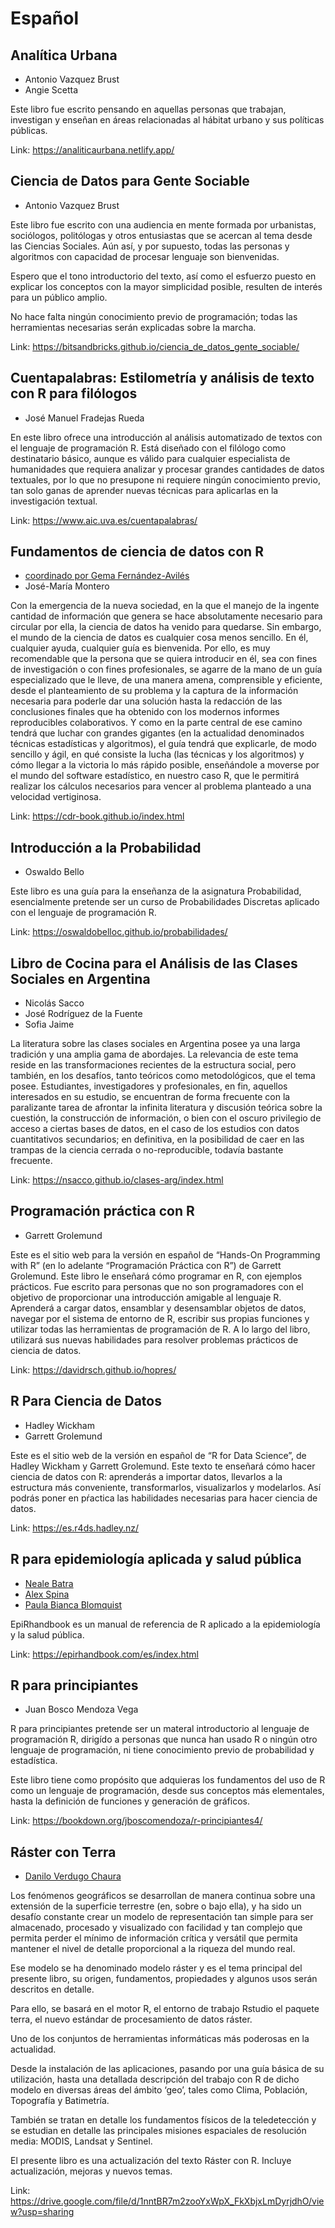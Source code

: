 # Español

## Analítica Urbana

- Antonio Vazquez Brust
- Angie Scetta

Este libro fue escrito pensando en aquellas personas que trabajan, investigan y enseñan en áreas relacionadas al hábitat urbano y sus políticas públicas.

Link: [https://analiticaurbana.netlify.app/](https://analiticaurbana.netlify.app/)

## Ciencia de Datos para Gente Sociable

- Antonio Vazquez Brust

Este libro fue escrito con una audiencia en mente formada por urbanistas, sociólogos, politólogas y otros entusiastas que se acercan al tema desde las Ciencias Sociales. Aún así, y por supuesto, todas las personas y algoritmos con capacidad de procesar lenguaje son bienvenidas.

Espero que el tono introductorio del texto, así como el esfuerzo puesto en explicar los conceptos con la mayor simplicidad posible, resulten de interés para un público amplio.

No hace falta ningún conocimiento previo de programación; todas las herramientas necesarias serán explicadas sobre la marcha.

Link: [https://bitsandbricks.github.io/ciencia_de_datos_gente_sociable/](https://bitsandbricks.github.io/ciencia_de_datos_gente_sociable/)

## Cuentapalabras: Estilometría y análisis de texto con R para filólogos

- José Manuel Fradejas Rueda

En este libro ofrece una introducción al análisis automatizado de textos con el lenguaje de programación R. Está diseñado con el filólogo como destinatario básico, aunque es válido para cualquier especialista de humanidades que requiera analizar y procesar grandes cantidades de datos textuales, por lo que no presupone ni requiere ningún conocimiento previo, tan solo ganas de aprender nuevas técnicas para aplicarlas en la investigación textual.

Link: [https://www.aic.uva.es/cuentapalabras/](https://www.aic.uva.es/cuentapalabras/)

## Fundamentos de ciencia de datos con R

- [coordinado por Gema Fernández-Avilés](https://blog.uclm.es/gemafaviles/)
- José-María Montero

Con la emergencia de la nueva sociedad, en la que el manejo de la ingente cantidad de información que genera se hace absolutamente necesario para circular por ella, la ciencia de datos ha venido para quedarse. Sin embargo, el mundo de la ciencia de datos es cualquier cosa menos sencillo. En él, cualquier ayuda, cualquier guía es bienvenida. Por ello, es muy recomendable que la persona que se quiera introducir en él, sea con fines de investigación o con fines profesionales, se agarre de la mano de un guía especializado que le lleve, de una manera amena, comprensible y eficiente, desde el planteamiento de su problema y la captura de la información necesaria para poderle dar una solución hasta la redacción de las conclusiones finales que ha obtenido con los modernos informes reproducibles colaborativos. Y como en la parte central de ese camino tendrá que luchar con grandes gigantes (en la actualidad denominados técnicas estadísticas y algoritmos), el guía tendrá que explicarle, de modo sencillo y ágil, en qué consiste la lucha (las técnicas y los algoritmos) y cómo llegar a la victoria lo más rápido posible, enseñándole a moverse por el mundo del software estadístico, en nuestro caso R, que le permitirá realizar los cálculos necesarios para vencer al problema planteado a una velocidad vertiginosa.

Link: [https://cdr-book.github.io/index.html](https://cdr-book.github.io/index.html)

## Introducción a la Probabilidad

- Oswaldo Bello

Este libro es una guía para la enseñanza de la asignatura Probabilidad, esencialmente pretende ser un curso de Probabilidades Discretas aplicado con el lenguaje de programación R.

Link: [https://oswaldobelloc.github.io/probabilidades/](https://oswaldobelloc.github.io/probabilidades/)

## Libro de Cocina para el Análisis de las Clases Sociales en Argentina

- Nicolás Sacco
- José Rodríguez de la Fuente
- Sofia Jaime

La literatura sobre las clases sociales en Argentina posee ya una larga tradición y una amplia gama de abordajes. La relevancia de este tema reside en las transformaciones recientes de la estructura social, pero también, en los desafíos, tanto teóricos como metodológicos, que el tema posee. Estudiantes, investigadores y profesionales, en fin, aquellos interesados en su estudio, se encuentran de forma frecuente con la paralizante tarea de afrontar la infinita literatura y discusión teórica sobre la cuestión, la construcción de información, o bien con el oscuro privilegio de acceso a ciertas bases de datos, en el caso de los estudios con datos cuantitativos secundarios; en definitiva, en la posibilidad de caer en las trampas de la ciencia cerrada o no-reproducible, todavía bastante frecuente.

Link: [https://nsacco.github.io/clases-arg/index.html](https://nsacco.github.io/clases-arg/index.html)

## Programación práctica con R

- Garrett Grolemund

Este es el sitio web para la versión en español de “Hands-On Programming with R” (en lo adelante “Programación Práctica con R”) de Garrett Grolemund. Este libro le enseñará cómo programar en R, con ejemplos prácticos. Fue escrito para personas que no son programadores con el objetivo de proporcionar una introducción amigable al lenguaje R. Aprenderá a cargar datos, ensamblar y desensamblar objetos de datos, navegar por el sistema de entorno de R, escribir sus propias funciones y utilizar todas las herramientas de programación de R. A lo largo del libro, utilizará sus nuevas habilidades para resolver problemas prácticos de ciencia de datos.

Link: [https://davidrsch.github.io/hopres/](https://davidrsch.github.io/hopres/)

## R Para Ciencia de Datos

- Hadley Wickham
- Garrett Grolemund

Este es el sitio web de la versión en español de “R for Data Science”, de Hadley Wickham y Garrett Grolemund. Este texto te enseñará cómo hacer ciencia de datos con R: aprenderás a importar datos, llevarlos a la estructura más conveniente, transformarlos, visualizarlos y modelarlos. Así podrás poner en pŕactica las habilidades necesarias para hacer ciencia de datos.

Link: [https://es.r4ds.hadley.nz/](https://es.r4ds.hadley.nz/)

## R para epidemiología aplicada y salud pública

- [Neale Batra](@neale_batra/appliedepi.org/)
- [Alex Spina](https://www.linkedin.com/in/alexspina/)
- [Paula Bianca Blomquist](inkedin.com/in/paula-bianca-blomquist-53188186)

EpiRhandbook es un manual de referencia de R aplicado a la epidemiología y la salud pública.

Link: [https://epirhandbook.com/es/index.html](https://epirhandbook.com/es/index.html)

## R para principiantes

- Juan Bosco Mendoza Vega

R para principiantes pretende ser un materal introductorio al lenguaje de programación R, dirigído a personas que nunca han usado R o ningún otro lenguaje de programación, ni tiene conocimiento previo de probabilidad y estadística.

Este libro tiene como propósito que adquieras los fundamentos del uso de R como un lenguaje de programación, desde sus conceptos más elementales, hasta la definición de funciones y generación de gráficos.

Link: [https://bookdown.org/jboscomendoza/r-principiantes4/](https://bookdown.org/jboscomendoza/r-principiantes4/)

## Ráster con Terra

- [Danilo Verdugo Chaura](danilo.verdugo@usach.cl;dynageo@gmail.com)

Los fenómenos geográficos se desarrollan de manera continua sobre una extensión de la superficie terrestre (en, sobre o bajo ella), y ha sido un desafío constante crear un modelo de representación tan simple para ser almacenado, procesado y visualizado con facilidad y tan complejo que permita perder el mínimo de información crítica y versátil que permita mantener el nivel de detalle proporcional a la riqueza del mundo real.

Ese modelo se ha denominado modelo ráster y es el tema principal del presente libro, su origen, fundamentos, propiedades y algunos usos serán descritos en detalle.

Para ello, se basará en el motor R, el entorno de trabajo Rstudio el paquete terra, el nuevo estándar de procesamiento de datos ráster. 

Uno de los conjuntos de herramientas informáticas más poderosas en la actualidad. 

Desde la instalación de las aplicaciones, pasando por una guía básica de su utilización, hasta una detallada descripción del trabajo con R de dicho modelo en diversas áreas del ámbito ‘geo’, tales como Clima, Población, Topografía y Batimetría. 

También se tratan en detalle los fundamentos físicos de la teledetección y se estudian en detalle las principales misiones espaciales de resolución media: MODIS, Landsat y Sentinel. 
 
El presente libro es una actualización del texto Ráster con R. Incluye actualización, mejoras y nuevos temas.

Link: [https://drive.google.com/file/d/1nntBR7m2zooYxWpX_FkXbjxLmDyrjdhO/view?usp=sharing](https://drive.google.com/file/d/1nntBR7m2zooYxWpX_FkXbjxLmDyrjdhO/view?usp=sharing)


